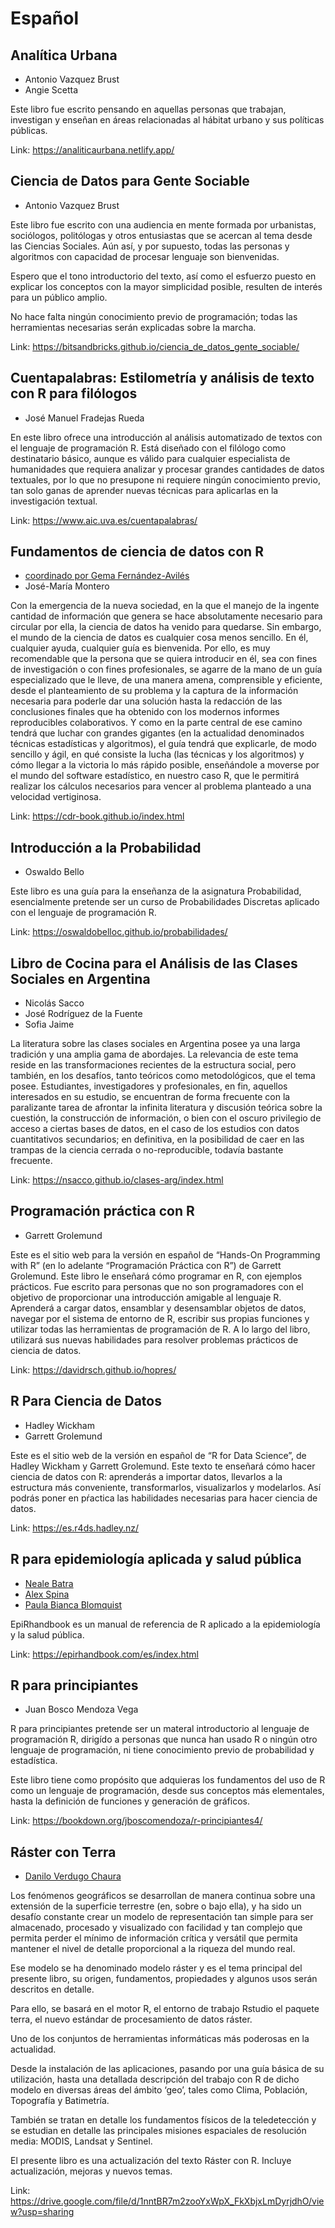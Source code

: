 # Español

## Analítica Urbana

- Antonio Vazquez Brust
- Angie Scetta

Este libro fue escrito pensando en aquellas personas que trabajan, investigan y enseñan en áreas relacionadas al hábitat urbano y sus políticas públicas.

Link: [https://analiticaurbana.netlify.app/](https://analiticaurbana.netlify.app/)

## Ciencia de Datos para Gente Sociable

- Antonio Vazquez Brust

Este libro fue escrito con una audiencia en mente formada por urbanistas, sociólogos, politólogas y otros entusiastas que se acercan al tema desde las Ciencias Sociales. Aún así, y por supuesto, todas las personas y algoritmos con capacidad de procesar lenguaje son bienvenidas.

Espero que el tono introductorio del texto, así como el esfuerzo puesto en explicar los conceptos con la mayor simplicidad posible, resulten de interés para un público amplio.

No hace falta ningún conocimiento previo de programación; todas las herramientas necesarias serán explicadas sobre la marcha.

Link: [https://bitsandbricks.github.io/ciencia_de_datos_gente_sociable/](https://bitsandbricks.github.io/ciencia_de_datos_gente_sociable/)

## Cuentapalabras: Estilometría y análisis de texto con R para filólogos

- José Manuel Fradejas Rueda

En este libro ofrece una introducción al análisis automatizado de textos con el lenguaje de programación R. Está diseñado con el filólogo como destinatario básico, aunque es válido para cualquier especialista de humanidades que requiera analizar y procesar grandes cantidades de datos textuales, por lo que no presupone ni requiere ningún conocimiento previo, tan solo ganas de aprender nuevas técnicas para aplicarlas en la investigación textual.

Link: [https://www.aic.uva.es/cuentapalabras/](https://www.aic.uva.es/cuentapalabras/)

## Fundamentos de ciencia de datos con R

- [coordinado por Gema Fernández-Avilés](https://blog.uclm.es/gemafaviles/)
- José-María Montero

Con la emergencia de la nueva sociedad, en la que el manejo de la ingente cantidad de información que genera se hace absolutamente necesario para circular por ella, la ciencia de datos ha venido para quedarse. Sin embargo, el mundo de la ciencia de datos es cualquier cosa menos sencillo. En él, cualquier ayuda, cualquier guía es bienvenida. Por ello, es muy recomendable que la persona que se quiera introducir en él, sea con fines de investigación o con fines profesionales, se agarre de la mano de un guía especializado que le lleve, de una manera amena, comprensible y eficiente, desde el planteamiento de su problema y la captura de la información necesaria para poderle dar una solución hasta la redacción de las conclusiones finales que ha obtenido con los modernos informes reproducibles colaborativos. Y como en la parte central de ese camino tendrá que luchar con grandes gigantes (en la actualidad denominados técnicas estadísticas y algoritmos), el guía tendrá que explicarle, de modo sencillo y ágil, en qué consiste la lucha (las técnicas y los algoritmos) y cómo llegar a la victoria lo más rápido posible, enseñándole a moverse por el mundo del software estadístico, en nuestro caso R, que le permitirá realizar los cálculos necesarios para vencer al problema planteado a una velocidad vertiginosa.

Link: [https://cdr-book.github.io/index.html](https://cdr-book.github.io/index.html)

## Introducción a la Probabilidad

- Oswaldo Bello

Este libro es una guía para la enseñanza de la asignatura Probabilidad, esencialmente pretende ser un curso de Probabilidades Discretas aplicado con el lenguaje de programación R.

Link: [https://oswaldobelloc.github.io/probabilidades/](https://oswaldobelloc.github.io/probabilidades/)

## Libro de Cocina para el Análisis de las Clases Sociales en Argentina

- Nicolás Sacco
- José Rodríguez de la Fuente
- Sofia Jaime

La literatura sobre las clases sociales en Argentina posee ya una larga tradición y una amplia gama de abordajes. La relevancia de este tema reside en las transformaciones recientes de la estructura social, pero también, en los desafíos, tanto teóricos como metodológicos, que el tema posee. Estudiantes, investigadores y profesionales, en fin, aquellos interesados en su estudio, se encuentran de forma frecuente con la paralizante tarea de afrontar la infinita literatura y discusión teórica sobre la cuestión, la construcción de información, o bien con el oscuro privilegio de acceso a ciertas bases de datos, en el caso de los estudios con datos cuantitativos secundarios; en definitiva, en la posibilidad de caer en las trampas de la ciencia cerrada o no-reproducible, todavía bastante frecuente.

Link: [https://nsacco.github.io/clases-arg/index.html](https://nsacco.github.io/clases-arg/index.html)

## Programación práctica con R

- Garrett Grolemund

Este es el sitio web para la versión en español de “Hands-On Programming with R” (en lo adelante “Programación Práctica con R”) de Garrett Grolemund. Este libro le enseñará cómo programar en R, con ejemplos prácticos. Fue escrito para personas que no son programadores con el objetivo de proporcionar una introducción amigable al lenguaje R. Aprenderá a cargar datos, ensamblar y desensamblar objetos de datos, navegar por el sistema de entorno de R, escribir sus propias funciones y utilizar todas las herramientas de programación de R. A lo largo del libro, utilizará sus nuevas habilidades para resolver problemas prácticos de ciencia de datos.

Link: [https://davidrsch.github.io/hopres/](https://davidrsch.github.io/hopres/)

## R Para Ciencia de Datos

- Hadley Wickham
- Garrett Grolemund

Este es el sitio web de la versión en español de “R for Data Science”, de Hadley Wickham y Garrett Grolemund. Este texto te enseñará cómo hacer ciencia de datos con R: aprenderás a importar datos, llevarlos a la estructura más conveniente, transformarlos, visualizarlos y modelarlos. Así podrás poner en pŕactica las habilidades necesarias para hacer ciencia de datos.

Link: [https://es.r4ds.hadley.nz/](https://es.r4ds.hadley.nz/)

## R para epidemiología aplicada y salud pública

- [Neale Batra](@neale_batra/appliedepi.org/)
- [Alex Spina](https://www.linkedin.com/in/alexspina/)
- [Paula Bianca Blomquist](inkedin.com/in/paula-bianca-blomquist-53188186)

EpiRhandbook es un manual de referencia de R aplicado a la epidemiología y la salud pública.

Link: [https://epirhandbook.com/es/index.html](https://epirhandbook.com/es/index.html)

## R para principiantes

- Juan Bosco Mendoza Vega

R para principiantes pretende ser un materal introductorio al lenguaje de programación R, dirigído a personas que nunca han usado R o ningún otro lenguaje de programación, ni tiene conocimiento previo de probabilidad y estadística.

Este libro tiene como propósito que adquieras los fundamentos del uso de R como un lenguaje de programación, desde sus conceptos más elementales, hasta la definición de funciones y generación de gráficos.

Link: [https://bookdown.org/jboscomendoza/r-principiantes4/](https://bookdown.org/jboscomendoza/r-principiantes4/)

## Ráster con Terra

- [Danilo Verdugo Chaura](danilo.verdugo@usach.cl;dynageo@gmail.com)

Los fenómenos geográficos se desarrollan de manera continua sobre una extensión de la superficie terrestre (en, sobre o bajo ella), y ha sido un desafío constante crear un modelo de representación tan simple para ser almacenado, procesado y visualizado con facilidad y tan complejo que permita perder el mínimo de información crítica y versátil que permita mantener el nivel de detalle proporcional a la riqueza del mundo real.

Ese modelo se ha denominado modelo ráster y es el tema principal del presente libro, su origen, fundamentos, propiedades y algunos usos serán descritos en detalle.

Para ello, se basará en el motor R, el entorno de trabajo Rstudio el paquete terra, el nuevo estándar de procesamiento de datos ráster. 

Uno de los conjuntos de herramientas informáticas más poderosas en la actualidad. 

Desde la instalación de las aplicaciones, pasando por una guía básica de su utilización, hasta una detallada descripción del trabajo con R de dicho modelo en diversas áreas del ámbito ‘geo’, tales como Clima, Población, Topografía y Batimetría. 

También se tratan en detalle los fundamentos físicos de la teledetección y se estudian en detalle las principales misiones espaciales de resolución media: MODIS, Landsat y Sentinel. 
 
El presente libro es una actualización del texto Ráster con R. Incluye actualización, mejoras y nuevos temas.

Link: [https://drive.google.com/file/d/1nntBR7m2zooYxWpX_FkXbjxLmDyrjdhO/view?usp=sharing](https://drive.google.com/file/d/1nntBR7m2zooYxWpX_FkXbjxLmDyrjdhO/view?usp=sharing)


